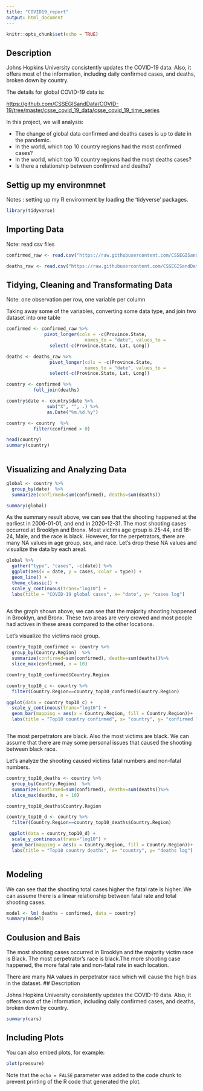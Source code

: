---
title: "COVID19_report"
output: html_document
---

```{r setup, include=FALSE}
knitr::opts_chunk$set(echo = TRUE)
```


## Description

Johns Hopkins University consistently updates the COVID-19 data. Also, it offers most of the information, including daily confirmed cases, and deaths, broken down by country. 


The details for global COVID-19 data is:

<https://github.com/CSSEGISandData/COVID-19/tree/master/csse_covid_19_data/csse_covid_19_time_series>

In this project, we will analysis:

* The change of global data confirmed and deaths cases is up to date in the pandemic.
* In the world, which top 10 country regions had the most confirmed cases?
* In the world, which top 10 country regions had the most deaths cases?
* Is there a relationship between confirmed and deaths?

## Settig up  my environmnet 

Notes : setting up my R environment by loading the 'tidyverse' packages.

```{r loading packages, message=FALSE}
library(tidyverse)

```

## Importing Data 

Note: read csv files

```{r import data}
confirmed_raw <- read.csv("https://raw.githubusercontent.com/CSSEGISandData/COVID-19/master/csse_covid_19_data/csse_covid_19_time_series/time_series_covid19_confirmed_global.csv")

deaths_raw <- read.csv("https://raw.githubusercontent.com/CSSEGISandData/COVID-19/master/csse_covid_19_data/csse_covid_19_time_series/time_series_covid19_deaths_global.csv")

```

## Tidying, Cleaning and Transformating Data

Note: one observation per row, one variable per column

Taking away some of the variables, converting some data type, and join two dataset into one table


```{r tidy data}


confirmed <- confirmed_raw %>%
              pivot_longer(cols = -c(Province.State,                       Country.Region, Lat, Long),
                             names_to = "date", values_to =                 "confirmed") %>%
                select(-c(Province.State, Lat, Long))

deaths <- deaths_raw %>%
                pivot_longer(cols = -c(Province.State,                    Country.Region, Lat, Long),
                             names_to = "date", values_to =                 "deaths") %>%
                select(-c(Province.State, Lat, Long))

country <- confirmed %>%
          full_join(deaths) 

country$date <- country$date %>%
               sub("X", "", .) %>% 
               as.Date("%m.%d.%y")

country <- country  %>%
          filter(confirmed > 0)

head(country)
summary(country)



```

## Visualizing and Analyzing Data


```{r data summary}
global <- country %>%
  group_by(date)  %>%
  summarize(confirmed=sum(confirmed), deaths=sum(deaths))

summary(global)
```
As the summary result above, we can see that the shooting happened at the earliest in 2006-01-01, and end in 2020-12-31. The most shooting cases occurred at Brooklyn and Bronx. Most victims age group is 25-44, and 18-24, Male, and the race is black. However, for the perpetrators, there are many NA values in age group, sex, and race. Let's drop these NA values and visualize the data by each areal. 

```{r ggplot for global data, , echo = FALSE}
global %>% 
  gather("type", "cases", -c(date)) %>%
  ggplot(aes(x = date, y = cases, color = type)) + 
  geom_line() +
  theme_classic() +
  scale_y_continuous(trans="log10") +
  labs(title = "COVID-19 global cases", x= "date", y= "cases log") 
  
```

As the graph shown above, we can see that the majority shooting happened in Brooklyn, and Bronx. These two areas are very crowed and most people had actives in these areas compared to the other locations. 


Let's visualize the victims race group.

```{r ggplot for top 10 country confirmed, , echo = FALSE}


country_top10_confirmed <- country %>%
  group_by(Country.Region)  %>%
  summarize(confirmed=sum(confirmed), deaths=sum(deaths))%>%
  slice_max(confirmed, n = 10)

country_top10_confirmed$Country.Region

country_top10_c <- country %>% 
  filter(Country.Region==country_top10_confirmed$Country.Region)

ggplot(data = country_top10_c) +
  scale_y_continuous(trans="log10") +
  geom_bar(mapping = aes(x = Country.Region, fill = Country.Region))+
  labs(title = "Top10 country confirmed", x= "country", y= "confirmed log") 



```
The most perpetrators are black. Also the most victims are black. We can assume that there are may some personal issues that caused the shooting between black race. 

Let's analyze the shooting caused victims fatal numbers and non-fatal numbers. 

```{r ggplot for top 10 country deaths, , echo = FALSE}
country_top10_deaths <- country %>%
  group_by(Country.Region)  %>%
  summarize(confirmed=sum(confirmed), deaths=sum(deaths))%>%
  slice_max(deaths, n = 10)

country_top10_deaths$Country.Region

country_top10_d <- country %>% 
  filter(Country.Region==country_top10_deaths$Country.Region)

 ggplot(data = country_top10_d) +
  scale_y_continuous(trans="log10") +
  geom_bar(mapping = aes(x = Country.Region, fill = Country.Region))+
  labs(title = "Top10 country deaths", x= "country", y= "deaths log") 



```

## Modeling

We can see that the shooting total cases higher the fatal rate is higher. We can assume there is a linear relationship between fatal rate and total shooting cases.

```{r modeling}
model <- lm( deaths ~ confirmed, data = country)
summary(model)

```
## Coulusion and Bais 

The most shooting cases occurred in Brooklyn and the majority victim race is Black. The most perpetrator's race is black.The more shooting case happened, the more fatal rate and non-fatal rate in each location. 

There are many NA values in perpetrator race which will cause the high bias in the dataset. 
## Description

Johns Hopkins University consistently updates the COVID-19 data. Also, it offers most of the information, including daily confirmed cases, and deaths, broken down by country. 

```{r cars}
summary(cars)
```

## Including Plots

You can also embed plots, for example:

```{r pressure, echo=FALSE}
plot(pressure)
```

Note that the `echo = FALSE` parameter was added to the code chunk to prevent printing of the R code that generated the plot.
